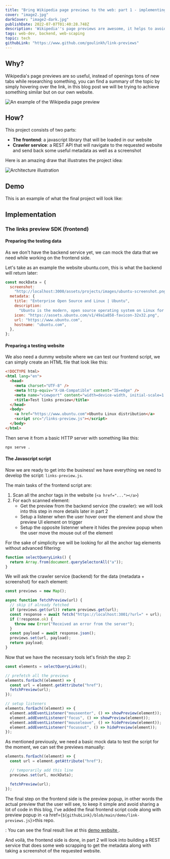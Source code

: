 ```yaml
---
title: "Bring Wikipedia page previews to the web: part 1 - implementing the frontend"
cover: "image2.jpg"
darkCover: "image2-dark.jpg"
publishDate: 2022-07-07T01:40:28.748Z
description: 'Wikipedia''s page previews are awesome, it helps to avoid "open in a new tab" nightmare, let''s implement it.'
tags: web-dev, backend, web-scaping
topic: tech
githubLink: "https://www.github.com/goulinkh/link-previews"
---
```


## Why?

Wikipedia's page previews are so useful, instead of openings tons of new tabs while researching something, you can find a summary of the topic by simply hovering over the link, in this blog post we will be trying to achieve something similar but on our own website.

<Image
  image="image2-1.png"
  alt="An example of the Wikipedia page preview"
  width={1169}
  height={608}
  legend
/>

## How?

This project consists of two parts:

- **The frontend**: a javascript library that will be loaded in our website
- **Crawler service**: a REST API that will navigate to the requested website and send back some useful metadata as well as a screenshot

<p>
  <TLDR /> Here is an amazing draw that illustrates the project idea:
</p>

<Image
  image="image2-2.png"
  alt="Architecture illustration"
  width={1084}
  height={1065}
  small
/>

## Demo

This is an example of what the final project will look like:

<LinkPreview />

## Implementation

### The links preview SDK (frontend)

#### Preparing the testing data

As we don't have the backend service yet, we can mock the data that we need while working on the frontend side.

Let's take as an example the website ubuntu.com, this is what the backend will return later:

```javascript
const mockData = {
  screenshot:
    "http://localhost:3000/assets/projects/images/ubuntu-screenshot.png",
  metadata: {
    title: "Enterprise Open Source and Linux | Ubuntu",
    description:
      "Ubuntu is the modern, open source operating system on Linux for the enterprise server, desktop, cloud, and IoT.",
    icon: "https://assets.ubuntu.com/v1/49a1a858-favicon-32x32.png",
    url: "https://www.ubuntu.com",
    hostname: "ubuntu.com",
  },
};
```

#### Preparing a testing website

We also need a dummy website where we can test our frontend script, we can simply create an HTML file that look like this:

```html
<!DOCTYPE html>
<html lang="en">
  <head>
    <meta charset="UTF-8" />
    <meta http-equiv="X-UA-Compatible" content="IE=edge" />
    <meta name="viewport" content="width=device-width, initial-scale=1.0" />
    <title>Test links preview</title>
  </head>
  <body>
    <a href="https://www.ubuntu.com">Ubuntu Linux distribution</a>
    <script src="/links-preview.js"></script>
  </body>
</html>
```

Then serve it from a basic HTTP server with something like this:

```bash
npx serve .
```

#### The Javascript script

Now we are ready to get into the business! we have everything we need to develop the script: `links-preview.js`.

The main tasks of the frontend script are:

1. Scan all the anchor tags in the website (`<a href="..."></a>`)
2. For each scanned element:
   - Get the preview from the backend service (the crawler): we will look into this step in more details later in part 2
   - Setup a listener when the user hover over the element and show the preview UI element on trigger
   - Setup the opposite listenner where it hides the preview popup when the user move the mouse out of the element

For the sake of simplicity we will be looking for all the anchor tag elements without advanced filtering:

```javascript
function selectQueryLinks() {
  return Array.from(document.querySelectorAll("a"));
}
```

We will ask the crawler service (backend) for the data (metadata + screenshot) for each element:

```javascript
const previews = new Map();

async function fetchPreview(url) {
  // skip if already fetched
  if (previews.get(url)) return previews.get(url);
  const response = await fetch("https://localhost:3001/?url=" + url);
  if (!response.ok) {
    throw new Error("Received an error from the server");
  }
  const payload = await response.json();
  previews.set(url, payload);
  return payload;
}
```

Now that we have the necessary tools let's finish the step 2:

```javascript
const elements = selectQueryLinks();

// prefetch all the previews
elements.forEach((element) => {
  const url = element.getAttribute("href");
  fetchPreview(url);
});

// setup listeners
elements.forEach((element) => {
  element.addEventListener("mouseenter", () => showPreview(element));
  element.addEventListener("focus", () => showPreview(element));
  element.addEventListener("mouseleave", () => hidePreview(element));
  element.addEventListener("focusout", () => hidePreview(element));
});
```

As mentioned previously, we need a basic mock data to test the script for the moment, we can set the previews manually:

```javascript
elements.forEach((element) => {
  const url = element.getAttribute("href");

  // temporarily add this line
  previews.set(url, mockData);

  fetchPreview(url);
});
```

The final step on the frontend side is the preview popup, in other words the actual preview that the user will see, to keep it simple and avoid sharing a lot of code in this blog, I've added the final frontend script code along with preview popup in <a href={`${githubLink}/blob/main/demo/link-previews.js`}>this repo</a>.

<TLDR />: You can see the final result live at this <a href="https://link-previews-drab.vercel.app/">
  demo website
</a>.

And voilà, the frontend side is done, in part 2 will look into building a REST service that does some web scrapping to get the metadata along with taking a screenshot of the requested website.
